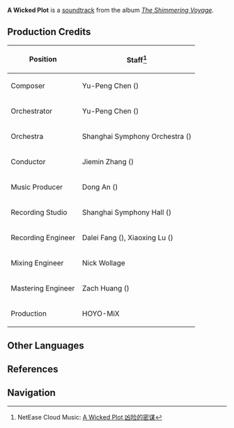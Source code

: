 {{Soundtrack Infobox
|title          =
|image          = The Shimmering Voyage.jpg
|album          = The Shimmering Voyage
|disc           = 2
|number         = 28
|featured       = GENSHIN CONCERT 2021 "Melodies of an Endless Journey" (CD)
|featured2      =
|featured3      =
|featured_disc  = B
|featured_disc2 =
|featured_disc3 =
|youtube_id     = U7LmE1oPILg
|youtube_time   = 785
|spotify_id     = 15g8GPCYYYkYK9C6ByiZr4
|played_in      = Chapter I
|during         = Dialogue scenes
|domain         =
|previous       = Fireside Rest
|next           = A Cunning Trick
}}
'''A Wicked Plot''' is a [[soundtrack]] from the album ''[[The Shimmering Voyage]]''.

==Production Credits==
{| class="wikitable" style="text-align:left; height:0.5em"
! Position
! Staff<ref>NetEase Cloud Music: [https://music.163.com/#/song?id=1861577587 A Wicked Plot 凶险的密谋]</ref>
|-
! Composer
| Yu-Peng Chen ({{Lang|zh=陈致逸|mini=1}})
|-
! Orchestrator
| Yu-Peng Chen ({{Lang|zh=陈致逸|mini=1}})
|-
! Orchestra
| Shanghai Symphony Orchestra ({{Lang|zh=上海交响乐团|mini=1}})
|-
! Conductor
| Jiemin Zhang ({{Lang|zh=张洁敏|mini=1}})
|-
! Music Producer
| Dong An ({{Lang|zh=安栋|mini=1}})
|-
! Recording Studio
| Shanghai Symphony Hall ({{Lang|zh=上海交响乐团音乐厅|mini=1}})
|-
! Recording Engineer
| Dalei Fang ({{Lang|zh=房大磊|mini=1}}), Xiaoxing Lu ({{Lang|zh=陆晓幸|mini=1}})
|-
! Mixing Engineer
| Nick Wollage
|-
! Mastering Engineer
| Zach Huang ({{Lang|zh=黄巍|mini=1}})
|-
! Production
| HOYO-MiX
|}
<!--
==Trivia==
-->
==Other Languages==
{{Other Languages|default_hidden = 1
|en      = A Wicked Plot
|zhs     = 凶险的密谋
|zhs_rm  = Xiōngxiǎn de Mìmóu
|zht     = 兇險的密謀
|zht_rm  = Xiōngxiǎn de Mìmóu
|ja      = 危険な計画
|ja_rm   = Kiken-na Keikaku
}}

==References==
{{Reflist}}

==Navigation==
{{Soundtrack Navbox|The Shimmering Voyage}}